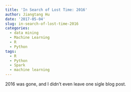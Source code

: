 ```yaml
---
title: 'In Search of Lost Time: 2016'
author: Jiangtang Hu
date: '2017-05-04'
slug: in-search-of-lost-time-2016
categories:
  - data mining
  - Machine Learning
  - R
  - Python
tags:
  - R
  - Python
  - Spark
  - machine learning
---
```


2016 was gone, and I didn't even leave one sigle blog post.
